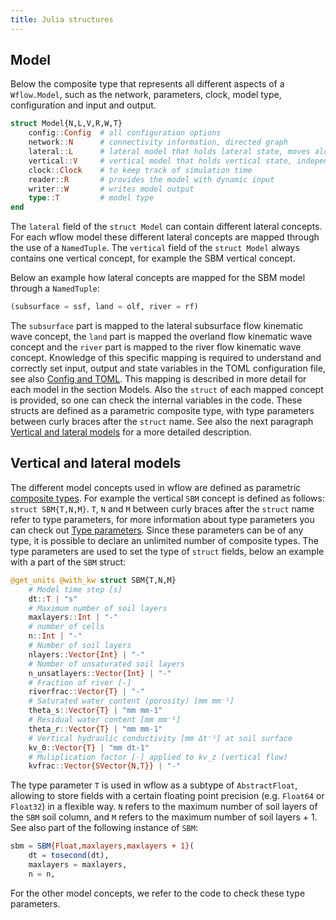 ```yaml
---
title: Julia structures
---
```


## Model

Below the composite type that represents all different aspects of a `Wflow.Model`, such as the
network, parameters, clock, model type, configuration and input and output.

```julia
struct Model{N,L,V,R,W,T}
    config::Config  # all configuration options
    network::N      # connectivity information, directed graph
    lateral::L      # lateral model that holds lateral state, moves along network
    vertical::V     # vertical model that holds vertical state, independent of each other
    clock::Clock    # to keep track of simulation time
    reader::R       # provides the model with dynamic input
    writer::W       # writes model output
    type::T         # model type
end
```

The `lateral` field of the `struct Model` can contain different lateral concepts. For each
wflow model these different lateral concepts are mapped through the use of a `NamedTuple`.
The `vertical` field of the `struct Model` always contains one vertical concept, for example
the SBM vertical concept.

Below an example how lateral concepts are mapped for the SBM model through a `NamedTuple`:

```julia
(subsurface = ssf, land = olf, river = rf)
```

The `subsurface` part is mapped to the lateral subsurface flow kinematic wave concept, the
`land` part is mapped the overland flow kinematic wave concept and the `river` part is mapped
to the river flow kinematic wave concept. Knowledge of this specific mapping is required to
understand and correctly set input, output and state variables in the TOML configuration file,
see also [Config and TOML](../user_guide/toml_file.qmd). This mapping is described in more detail for each
model in the section Models. Also the `struct` of each mapped concept is provided, so one can
check the internal variables in the code. These structs are defined as a parametric composite
type, with type parameters between curly braces after the `struct` name. See also the next
paragraph [Vertical and lateral models](#vertical-and-lateral-models) for a more detailed description.

## Vertical and lateral models
The different model concepts used in wflow are defined as parametric [composite
types](https://docs.julialang.org/en/v1/manual/types/#Composite-Types). For example the
vertical `SBM` concept is defined as follows: `struct SBM{T,N,M}`. `T`, `N` and `M` between
curly braces after the `struct` name refer to type parameters, for more information about type
parameters you can check out [Type
parameters](https://docs.julialang.org/en/v1/manual/types/#man-parametric-composite-types).
Since these parameters can be of any type, it is possible to declare an unlimited number of
composite types. The type parameters are used to set the type of `struct` fields, below an
example with a part of the `SBM` struct:

```julia
@get_units @with_kw struct SBM{T,N,M}
    # Model time step [s]
    dt::T | "s"
    # Maximum number of soil layers
    maxlayers::Int | "-"
    # number of cells
    n::Int | "-"
    # Number of soil layers
    nlayers::Vector{Int} | "-"
    # Number of unsaturated soil layers
    n_unsatlayers::Vector{Int} | "-"
    # Fraction of river [-]
    riverfrac::Vector{T} | "-"
    # Saturated water content (porosity) [mm mm⁻¹]
    theta_s::Vector{T} | "mm mm-1"
    # Residual water content [mm mm⁻¹]
    theta_r::Vector{T} | "mm mm-1"
    # Vertical hydraulic conductivity [mm Δt⁻¹] at soil surface
    kv_0::Vector{T} | "mm dt-1"
    # Muliplication factor [-] applied to kv_z (vertical flow)
    kvfrac::Vector{SVector{N,T}} | "-"
```

The type parameter `T` is used in wflow as a subtype of `AbstractFloat`, allowing to store
fields with a certain floating point precision (e.g. `Float64` or `Float32`) in a flexible way.
`N` refers to the maximum number of soil layers of the `SBM` soil column, and `M` refers to the
maximum number of soil layers + 1. See also part of the following instance of `SBM`:

```julia
sbm = SBM{Float,maxlayers,maxlayers + 1}(
    dt = tosecond(dt),
    maxlayers = maxlayers,
    n = n,
```

For the other model concepts, we refer to the code to check these type parameters.
